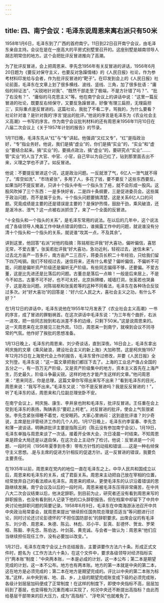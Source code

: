 ```yaml
---
---
---
```

title: 四、南宁会议：毛泽东说周恩来离右派只有50米
---



1958年1月6日，毛泽东到了广西的首府南宁。11日到22日召开南宁会议，由毛泽东亲自主持。会议在是在一座高大的平房式别墅里召开的。这座别墅是越南领导人胡志明常住的地方。这个会把批评反冒进推向了高潮。

为了批评反冒进，会上把周恩来、李先念1956年有关反冒进的讲话，1956年6月20日题为《要反对保守主义，也要反对急躁情绪》的《人民日报》社论，作为参考材料印发给与会者，作为批评反冒进的“靶子”。在印发到会上的《人民日报》社论前面，毛泽东在文章上划了很多横线、波线、竖线、三角，加了很多批语：“庸俗的辩证法”、“尖锐地针对我”、“既然干部走至了极端，不是方针错了吗？”、“批了右没有？”、“庸俗的马克思主义”等。他在南宁会议上的讲话中说：“这里一篇反冒进的社论，既要反右倾保守，又要反急躁冒进，好像‘有理三扁担，无理扁担三’，实际重点是反冒进的。这篇社论，我批了不看二字，骂我的，为什么要看？社论针对谁？是针对我的‘序言’提出的批评。”他说的序言是毛泽东为《农业社会主义高潮》一书写的序言。作为南宁会议批判材料的还有周恩来1956年11月10日在八届二次会议上《关于1957年计划的报告》的节录。

1月11日晚，毛泽东先从“红”与“专”讲起。他强调“又红又专”，“红”是指政治好，“专”指业务好。他说，我们是搞“虚业”的，你们是搞“实业”的，“实业”和“虚业”要结合起来。搞“实业”的，要搞点政治，搞“虚业”的，要研究点“实业”…….管“实业”的人当了大官、中官、小官，自己早以为自己红了，钻到那里面去出不来，义理之学也不讲了。如反冒进。

他说：不要提反冒进这个词，这是政治问题。一反就泄了气，6亿人一泄气就不得了。“库空如洗”、“市场紧张”，多用了人，多花了钱，要不要反？这些东西要反。如果当时不提反冒进，只讲十个指头中有一个指头生了疮，就不会形成一股风。这股风吹掉了三个东西：一是多快好省，二是四十条纲要，三是促进委员会。这些属于政治问题，而不是属于业务。十个指头问题要搞清楚，这是关系6亿人口的问题。究竟成绩是主要的还是错误是主要的？是保护热情，鼓励干劲，乘风破浪，还是泼冷水、泄气？这一点被右派抓住了，来了一个全面的反冒进。

“十全指头和一个指头的关系”，是毛泽东常用的说法。在以后的几年中，这个说法成了各级领导人掩盖工作中缺点错误的借口，谁揭露工作中的问题，就说谁没有分清十个指头和一个指头的关系，就说谁“攻其一点，不及其余”。

讲到这里，他回答“右派”对他的指摘：陈铭枢批评我“好大喜功，偏听偏信，喜怒无常，不爱古董”。张奚若批评我“好大喜功，急功近利，轻视过去，迷信未来”。过去北方亩产一百多斤，南方亩产二三百斤，蒋委员长积二十年经验，只给我们留下四万吨钢。我们不轻视过去，迷信将来，还有什么希望？偏听偏信，不偏听不可能，问题是偏听资产阶级还是偏听无产阶级。有些同志偏得不够，还要偏。不爱古董，这是比先进还是比落后的问题。古董总是落后一点嘛！一般是后来居上，不是今不如古。古董不可不好，也不可太好。北京拆牌楼，城墙打洞，张奚若也哭鼻子，这是政治问题。对陈铭枢和张奚若等的这种不同看法，毛泽东在各种场合反驳过多次。对“好大喜功”的回答是：“好六亿人民之大，喜社会主义之功，有什么不好？”

在1月12日的讲话中，毛泽东说他在1955年12月发表了《农业社会主义高潮》一书的序言，成了冒进的罪魁祸首。在这次讲话中毛泽东说：“为三年有个曲折，右派一进攻，把一些同志抛到和右派差不多的边缘，只剩下50米。”这是说周恩来的。这一天周恩来在北京接见三批外宾。13日，周恩来一到南宁，就嗅到会议不同寻常的气氛。他作好了挨批的思想准备。

1月13日晚上，毛泽东约周恩来、刘少奇谈话，直到深夜。16日会上，毛泽东拿出柯庆施的文章《乘风破浪，建设社会主义的新上海》大加称赞。这是柯庆施1957年12月25日在上海党代会上作的报告，毛泽东曾作过修改，并要《人民日报》全文刊登。毛泽东说：“这一篇文章把我们都压下去了。上海的工业总产值占全国的五分之一，有一百万无产阶级，又是资产阶级集中的地方，资本主义首先在上海产生，历史最久，阶级斗争最尖锐。这样的地方才能产生这样的文章。”他问周恩来：“恩来同志，你是总理，这篇文章你写得出来写不出来？”看到毛泽东的目光，周恩来说：“我写不出来。”毛泽东又说：“你不是反冒进吗？我是反反冒进的！”，听了毛泽东的话，周恩来和几位副总理坐卧不安。

在南宁会议上，柯庆施、康生、李井泉也附和毛泽东，批评反冒进。王任重在会上受到毛泽东的表扬，陶铸表示“要赶上柯老”。对反冒进的批评，使会上气氛很紧张。李先念紧张得睡不着觉，吃安眠药。大家心里纳闷：这到底批评谁？刘少奇说，主席是批评管经济工作的几个人的。1月17日晚上，毛泽东约李富春、李先念和薄一波谈话，明确讲批评主要是指陈云的（陈云没有参加南宁会议）。1月19日，毛泽东单独与周恩来谈了一次话，接着开全体大会，次日凌晨一时结束。不知周恩来是顾全大局还是以退自保，在这次会上主动作了检讨。他说：反冒进是一个问题、一段时间（1956年夏季到冬季）带有方针性的动摇和错误……这是一种右倾保守主义思想。.是与主席的促进方针相反的促退方针。这一反冒进的错误，我要负主要责任。

在1935年以前，周恩来在党内的地位一直在毛泽东之上。中华人民共和国成立以后，周恩来和毛泽东的关系，成了君臣关系。周恩来主动把自己放在宰相的位置，经常放弃自己的看法顺从毛泽东。周恩来的顺从，更使毛泽东的认识沿着错误的思路继续发展。南宁会议及以后的一段时间，周恩来被毛泽东压得非常痛苦，在中共八大二次会议结束以后，他决定辞职。到目前为止，研究者还没有看到周恩来写的辞职报告，也没有看到别人记录下他的口头辞职报告。但在档案中却留下了中共中央讨论他辞职问题的简要记录。1958年6月9日，毛泽东在中南海游泳池召开中共中央政治局常委会，就周恩来提出“继续担任国务院总理是否适当”等问题进行讨论，同时讨论还讨论彭德怀的“不担任国防部长”的辞职要求。出席会议的有毛泽东、刘少奇、周恩来、朱德、陈云、林彪、邓小平、彭真、彭德怀、贺龙、罗荣桓、陈毅、李先念、陈伯达、叶剑英、黄克诚。与会者一致认为：周恩来“他们应当继续担任现任工作，没有必要加以改变。”。

1月21日，毛泽东在南宁会议上作总结报告，主要讲要作方法六十条。形成正式文件时，题名为《工作方法六十条》，在这个文件中，要求各级领导对经济指标实行“两本账”制度：“中央两本账，一本是必成的计划，这一本公布；第二本是期望完成的计划，这一本不公布。地方也有两本账。地方的第一本就是中央的第二本，这在地方是必须完成的；第二本在地方是期望完成的。评比以中央的第二本账为标准。”这样，从中央到省、地、县、乡，上级的期望完成账变成下级的必须完成账，各级计划层层加码便成了正常制度！在这样的制度下，即使中央指标不高，层层加码到了基层，也变得极为沉重而难以实现了，何况中央还不断提出高指标？由此而给基层干部带来的巨大压力，成为“高指标”、“浮夸风”也就难免了。